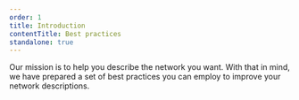 ```yaml
---
order: 1
title: Introduction
contentTitle: Best practices
standalone: true
---
```


Our mission is to help you describe the network you want. With that in mind, we have prepared a set of best practices you can employ to improve your network descriptions.


<div className="grid md:grid-cols-2 md:gap-x-8">
  <PageCard
    icon={CommandLineIcon}
    url="/docs/best-practices/structuring-handlers"
    title="Structuring handlers"
    description="Manage a large number of request handlers."
  />
  <PageCard
    icon={CommandLineIcon}
    url="/docs/best-practices/network-behavior-overrides"
    title="Network behavior overrides"
    description="Override network behaviors on runtime."
  />
  <PageCard
    icon={CommandLineIcon}
    url="/docs/best-practices/avoid-request-assertions"
    title="Avoid request assertions"
    description="Learn why you should not assert requests directly."
  />
  <PageCard
    icon={CommandLineIcon}
    url="/docs/best-practices/custom-request-predicate"
    title="Custom request predicate"
    description="Intercept requests by custom criteria."
  />
  <PageCard
    icon={CommandLineIcon}
    url="/docs/best-practices/dynamic-mock-scenarios"
    title="Dynamic mock scenarios"
    description="Apply different network scenarios on runtime."
  />
  <PageCard
    icon={CommandLineIcon}
    url="/docs/best-practices/managing-the-worker"
    title="Managing the worker"
    description="Learn how to manage the worker script updates."
  />
</div>
